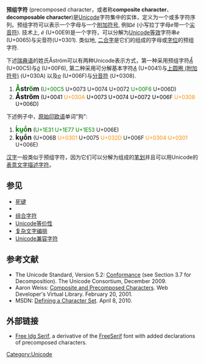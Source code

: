 {{NoteTA
|G1 = IT
}}
'''预组字符''' (precomposed character，或者称'''composite character'''、'''decomposable character''')是[[Unicode|Unicode]]字符集中的实体，定义为一个或多字符序列。预组字符可以表示一个字母与一个[[附加符号|附加符号]], 例如''é'' (小写拉丁字母''e''带一个[[尖音符|尖音符]]). 技术上, ''é'' (U+00E9)是一个字符，可以分解为[[Unicode等价性|Unicode等效]]字符串''e'' (U+0065)与尖音符(U+0301). 类似地, [[二合字|二合字]]是它们的组成的字母或[[字位|字位]]的预组字符.

下述[[瑞典语|瑞典语]]的姓氏Åström可以有两种Unicode表示方式，第一种采用预组字符''[[Å|Å]]'' (U+00C5)与''[[ö|ö]]'' (U+00F6), 第二种采用可分解基本字符''[[A|A]]'' (U+0041)与[[上圆圈_(附加符号)|上圆圈 (附加符号)]] (U+030A) 以及''[[o|o]]'' (U+006F)与[[分音符|分音符]] (U+0308).
#'''<span style="font-size:125%;"><span style="color:green">Å</span>str<span style="color:green">ö</span>m</span>''' (<span style="color:green">U+00C5</span> U+0073 U+0074 U+0072 <span style="color:green">U+00F6</span> U+006D)</span>
#<span style="color:black;"><span style="font-size:125%;">'''Åström</span>''' (U+0041 <span style="color:darkorange">U+030A</span> U+0073 U+0074 U+0072 U+006F <span style="color:darkorange">U+0308</span> U+006D)

下述例子中，[[原始印欧语|原始印欧语]]单词"狗":
#'''<span style="font-size:125%;"><span style="color:green">ḱṷṓ</span>n</span>''' (<span style="color:green">U+1E31 U+1E77 U+1E53</span> U+006E)
#'''<span style="font-size:125%;">ḱṷṓn</span>''' (U+006B <span style="color:darkorange">U+0301</span> U+0075 <span style="color:darkorange">U+032D</span> U+006F <span style="color:darkorange">U+0304 U+0301</span> U+006E)

[[汉字|汉字]]一般类似于预组字符，因为它们可以分解为组成的[[笔划|笔划]]并且可以用Unicode的[[表意文字描述字符|表意文字描述字符]]。

==参见==
* [[死键|死键]]
* {{tsl|en|Compose key}}
* [[组合字符|组合字符]]
* [[Unicode等价性|Unicode等价性]]
* [[复杂文字编排|复杂文字编排]]
* [[Unicode兼容字符|Unicode兼容字符]]

==参考文献==
* The Unicode Standard, Version 5.2: [http://www.unicode.org/versions/Unicode5.2.0/ch03.pdf#G729 Conformance] (see Section 3.7 for Decomposition). The Unicode Consortium, December 2009.
* Aaron Weiss: [https://web.archive.org/web/20100209104817/http://wdvl.com/Authoring/Unicode/composite.html Composite and Precomposed Characters]. Web Developer's Virtual Library. February 20, 2001.
* MSDN: [http://msdn.microsoft.com/en-us/library/aa911606.aspx Defining a Character Set]. April 8, 2010.

==外部链接==
* [https://web.archive.org/web/20070927202708/http://flaez.ch/freeidg.html Free Idg Serif], a derivative of the [[FreeSerif|FreeSerif]] font with added declarations of precomposed characters.

[[Category:Unicode|Category:Unicode]]